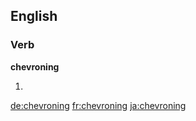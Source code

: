==English==

===Verb===
'''chevroning'''

# {{present participle of|[[chevron]]}}

[[de:chevroning]]
[[fr:chevroning]]
[[ja:chevroning]]